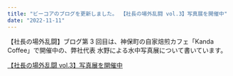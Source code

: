 ```yaml
---
title: "ビーコアのブログを更新しました。 【社長の場外乱闘 vol.3】写真展を開催中"
date: "2022-11-11"
---
```


【社長の場外乱闘】ブログ第 3 回目は、神保町の自家焙煎カフェ「Kanda Coffee」で開催中の、弊社代表 水野による水中写真展について書いています。

[【社長の場外乱闘 vol.3】写真展を開催中](https://bcore.biz/blogs/2022-11-11)
